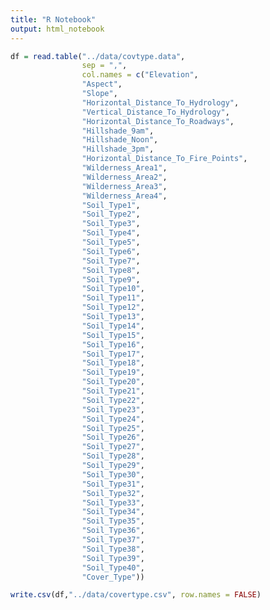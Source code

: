 ```yaml
---
title: "R Notebook"
output: html_notebook
---
```


```r
df = read.table("../data/covtype.data",
                sep = ",",
                col.names = c("Elevation",
                "Aspect",
                "Slope",
                "Horizontal_Distance_To_Hydrology",
                "Vertical_Distance_To_Hydrology",
                "Horizontal_Distance_To_Roadways",
                "Hillshade_9am",
                "Hillshade_Noon",
                "Hillshade_3pm",
                "Horizontal_Distance_To_Fire_Points",
                "Wilderness_Area1",
                "Wilderness_Area2",
                "Wilderness_Area3",
                "Wilderness_Area4",
                "Soil_Type1",
                "Soil_Type2",
                "Soil_Type3",
                "Soil_Type4",
                "Soil_Type5",
                "Soil_Type6",
                "Soil_Type7",
                "Soil_Type8",
                "Soil_Type9",
                "Soil_Type10",
                "Soil_Type11",
                "Soil_Type12",
                "Soil_Type13",
                "Soil_Type14",
                "Soil_Type15",
                "Soil_Type16",
                "Soil_Type17",
                "Soil_Type18",
                "Soil_Type19",
                "Soil_Type20",
                "Soil_Type21",
                "Soil_Type22",
                "Soil_Type23",
                "Soil_Type24",
                "Soil_Type25",
                "Soil_Type26",
                "Soil_Type27",
                "Soil_Type28",
                "Soil_Type29",
                "Soil_Type30",
                "Soil_Type31",
                "Soil_Type32",
                "Soil_Type33",
                "Soil_Type34",
                "Soil_Type35",
                "Soil_Type36",
                "Soil_Type37",
                "Soil_Type38",
                "Soil_Type39",
                "Soil_Type40",
                "Cover_Type"))
```

```r
write.csv(df,"../data/covertype.csv", row.names = FALSE)
```